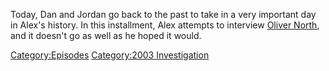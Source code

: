 {{DEFAULTSORT:
    #_EPISODE_0801:February 10, 2004
}}{{Episode
    | title           = February 10, 2004
    | caption         = Listen to this episode on [https://knowledgefight.libsyn.com/801-february-10-2004 Libsyn] [https://open.spotify.com/episode/17PxUDMiZ05sZ08UG8aVjm Spotify], Read the [[Transcript/801: February 10, 2004|Unofficial Transcript]]
    | episodeNumber   = 801
    | length          = 00:58:29
    | airDate         = April 28, 2023
    | coverageDate    = February 10, 2004
    | episodeType     = [[:Category:2003 Investigation|2003 Investigation]]
    | previousEpisode = [[800: April 24, 2023]]
    | nextEpisode     = [[802: Chatting with Sian Norris]]
}}

{{Stub}}

Today, Dan and Jordan go back to the past to take in a very important day in Alex's history.  In this installment, Alex attempts to interview [[Oliver North]], and it doesn't go as well as he hoped it would.

[[Category:Episodes]]
[[Category:2003 Investigation]]
